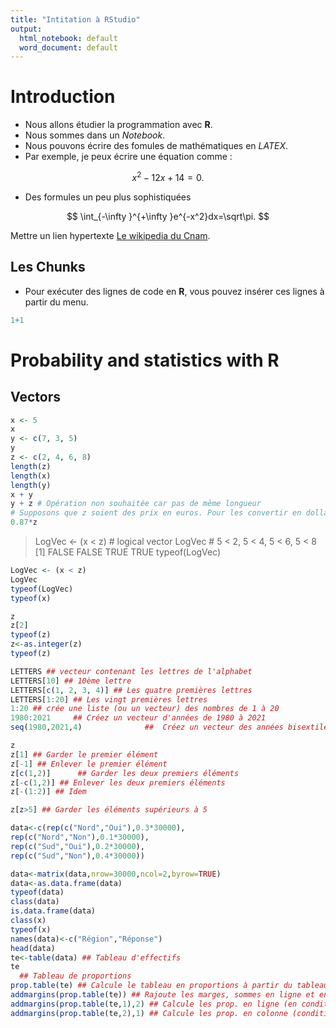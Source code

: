 ```yaml
---
title: "Intitation à RStudio"
output:
  html_notebook: default
  word_document: default
---
```


# Introduction

* Nous allons étudier la programmation avec **R**. 
* Nous sommes dans un *Notebook*.
* Nous pouvons écrire des fomules de mathématiques en *LATEX*.
* Par exemple, je peux écrire une équation comme :

$$
x^2-12x+14=0.
$$

* Des formules un peu plus sophistiquées

$$
\int_{-\infty }^{+\infty }e^{-x^2}dx=\sqrt\pi.
$$

Mettre un lien hypertexte [Le wikipedia du Cnam](https://fr.m.wikipedia.org/wiki/Conservatoire_national_des_arts_et_m%C3%A9tiers).

## Les Chunks

* Pour exécuter des lignes de code en **R**, vous pouvez insérer ces lignes à partir du menu.


```r
1+1
```



# Probability and statistics with R


## Vectors


```r
x <- 5 
x
y <- c(7, 3, 5)
y
z <- c(2, 4, 6, 8)
length(z)
length(x)
length(y)
x + y
y + z # Opération non souhaitée car pas de même longueur
# Supposons que z soient des prix en euros. Pour les convertir en dollars, il suffit de faire
0.87*z
```

> LogVec <- (x < z) # logical vector
> LogVec # 5 < 2, 5 < 4, 5 < 6, 5 < 8
[1] FALSE FALSE TRUE TRUE
> typeof(LogVec)


```r
LogVec <- (x < z)
LogVec
typeof(LogVec)
typeof(x)
```



```r
z
z[2]
typeof(z)
z<-as.integer(z)
typeof(z)

```


```r
LETTERS ## vecteur contenant les lettres de l'alphabet
LETTERS[10] ## 10ème lettre  
LETTERS[c(1, 2, 3, 4)] ## Les quatre premières lettres
LETTERS[1:20] ## Les vingt premières lettres
1:20 ## crée une liste (ou un vecteur) des nombres de 1 à 20
1980:2021     ## Créez un vecteur d'années de 1980 à 2021
seq(1980,2021,4)              ##  Créez un vecteur des années bisextiles depuis  1980


```


```r
z
z[1] ## Garder le premier élément
z[-1] ## Enlever le premier élément
z[c(1,2)]      ## Garder les deux premiers éléments  
z[-c(1,2)] ## Enlever les deux premiers éléments
z[-(1:2)] ## Idem

z[z>5] ## Garder les éléments supérieurs à 5

```


```r

data<-c(rep(c("Nord","Oui"),0.3*30000),
rep(c("Nord","Non"),0.1*30000),
rep(c("Sud","Oui"),0.2*30000),
rep(c("Sud","Non"),0.4*30000))

data<-matrix(data,nrow=30000,ncol=2,byrow=TRUE)
data<-as.data.frame(data)
typeof(data)
class(data)
is.data.frame(data)
class(x)
typeof(x)
names(data)<-c("Région","Réponse")
head(data)
te<-table(data) ## Tableau d'effectifs
te          
  ## Tableau de proportions
prop.table(te) ## Calcule le tableau en proportions à partir du tableau en effectifs
addmargins(prop.table(te)) ## Rajoute les marges, sommes en ligne et en colonne
addmargins(prop.table(te,1),2) ## Calcule les prop. en ligne (en conditionnant par les lignes) et rajoute les marges qui ont un sens
addmargins(prop.table(te,2),1) ## Calcule les prop. en colonne (conditionnelles) et rajoute les marges qui ont un sens

```


